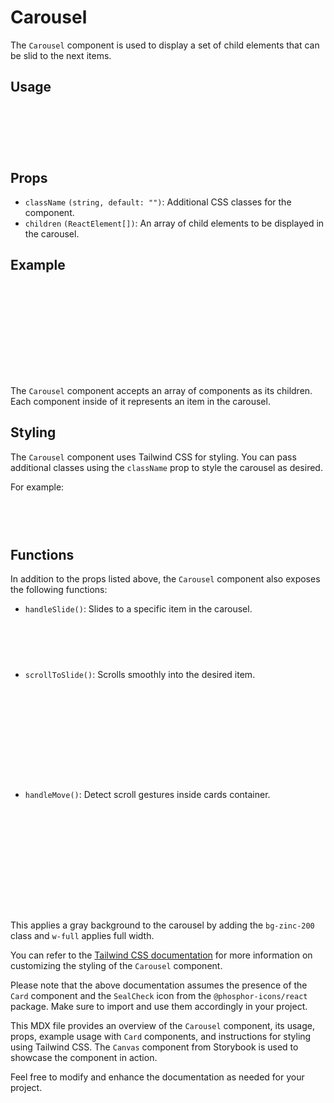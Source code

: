 
<Meta of={CarouselStories} />

# Carousel

The `Carousel` component is used to display a set of child elements that can be slid to the next items.

<Canvas of={CarouselStories.Default} />

<Controls />

## Usage

```jsx
import Carousel from './Carousel';

<Carousel className="my-carousel">
  {/* Add your child elements here */}
</Carousel>
```

## Props

- `className` `(string, default: "")`: Additional CSS classes for the component.
- `children` `(ReactElement[])`: An array of child elements to be displayed in the carousel.

## Example

```jsx
import Carousel from './Carousel';
import Card from '../Card';
import { SealCheck } from '@phosphor-icons/react';

<Carousel className="my-carousel">
  <Card index={0} title="Title" description="Description" Icon={SealCheck} />
  <Card index={1} title="Title" description="Description" Icon={SealCheck} />
  <Card index={2} title="Title" description="Description" Icon={SealCheck} />
  <Card index={3} title="Title" description="Description" Icon={SealCheck} />
</Carousel>
```

The `Carousel` component accepts an array of components as its children. Each component inside of it represents an item in the carousel.

## Styling

The `Carousel` component uses Tailwind CSS for styling. You can pass additional classes using the `className` prop to style the carousel as desired.

For example:

```jsx
<Carousel className="w-full bg-zinc-200">
  {/* Add your child elements here */}
</Carousel>
```

## Functions

In addition to the props listed above, the `Carousel` component also exposes the following functions:

- `handleSlide()`: Slides to a specific item in the carousel.

```js
function handleSlide(newSlide: number) {
  if (newSlide < 0 || newSlide > length) return;
  scrollToSlide(newSlide);
}
```

- `scrollToSlide()`: Scrolls smoothly into the desired item.

```js
function scrollToSlide(newSlide: number) {
  if (containerRef.current) {
    setSlide(newSlide);
    const targetElement = containerRef.current.childNodes[newSlide] as HTMLElement;

    if (targetElement) {
      targetElement.scrollIntoView({ behavior: 'smooth', block: 'nearest', inline: 'start' });
    }
  }
}
```

- `handleMove()`: Detect scroll gestures inside cards container.

```js
function handleMove(event: React.MouseEvent<HTMLDivElement> | React.TouchEvent<HTMLDivElement>) {
  if (!isDragging) return;
  event.preventDefault();
  const touch = 'touches' in event ? event.touches[0] : event;
  if (!containerRef.current) return;
  const x = touch.clientX - containerRef.current.offsetLeft;
  const walk = (x - startX) * 1;
  containerRef.current.scrollLeft = scrollLeft - walk;
  walk > 0 ? handleSlide(slide - 1) : handleSlide(slide + 1);
  setIsDragging(false);
}
```


This applies a gray background to the carousel by adding the `bg-zinc-200` class and `w-full` applies full width.

You can refer to the [Tailwind CSS documentation](https://tailwindcss.com/docs) for more information on customizing the styling of the `Carousel` component.

Please note that the above documentation assumes the presence of the `Card` component and the `SealCheck` icon from the `@phosphor-icons/react` package. Make sure to import and use them accordingly in your project.

This MDX file provides an overview of the `Carousel` component, its usage, props, example usage with `Card` components, and instructions for styling using Tailwind CSS. The `Canvas` component from Storybook is used to showcase the component in action.

Feel free to modify and enhance the documentation as needed for your project.